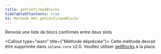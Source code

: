 ```yaml
---
title: getConfirmedBlocks
hideTableOfContents: true
h1: Méthode RPC getConfirmedBlocks
---
```


Renvoie une liste de blocs confirmés entre deux slots

<Callout type="warn" title={"Méthode dépréciée"}>
  Cette méthode devrait être supprimée dans `solana-core` v2.0. Veuillez
  utiliser [getBlocks](/docs/rpc/http/getblocks) à la place.
</Callout>
